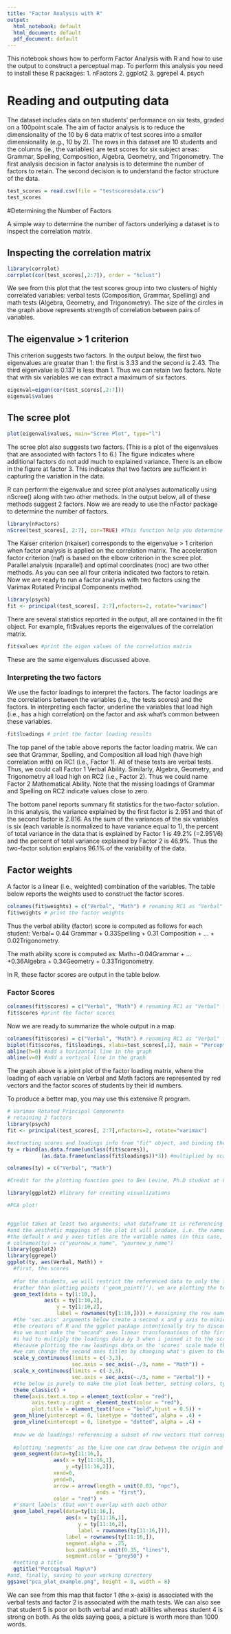 ---
title: "Factor Analysis with R"
output:
  html_notebook: default
  html_document: default
  pdf_document: default
---

This notebook shows how to perform Factor Analysis with R and how to use the output to construct a perceptual map.  To perform this analysis you need to install these R packages:
1. nFactors
2. ggplot2
3. ggrepel
4. psych


# Reading and outputing data

The dataset includes data on ten students' performance on six tests, graded on a 100point scale. The aim of factor analysis is to reduce the dimensionality of the 10 by 6 data matrix of test scores into a smaller dimensionality (e.g., 10 by 2).  The rows in this dataset are 10 students and the columns (ie., the variables) are test scores for six subject areas: Grammar, Spelling, Composition, Algebra, Geometry, and Trigonometry.  The first analysis decision in factor analysis is to determine the number of factors to retain.  The second decision is to understand the factor structure of the data.

```{r}
test_scores = read.csv(file = "testscoresdata.csv")
test_scores
```


#Determining the Number of Factors 

A simple way to determine the number of factors underlying a dataset is to inspect the correlation matrix.

## Inspecting the correlation matrix

```{r}
library(corrplot)
corrplot(cor(test_scores[,2:7]), order = "hclust")
```

We see from this plot that the test scores group into two clusters of highly correlated variables: verbal tests (Composition, Grammar, Spelling) and math tests (Algebra, Geometry, and Trigonometry).  The size of the circles in the graph above represents strength of correlation between pairs of variables.

## The eigenvalue > 1 criterion  

This criterion suggests two factors.  In the output below, the first two eigenvalues are greater than 1: the first is 3.33 and the second is 2.43.  The third eigenvalue is 0.137 is less than 1.  Thus we can retain two factors.  Note that with six variables we can extract a maximum of six factors.


```{r}
eigenval=eigen(cor(test_scores[,2:7]))
eigenval$values
```

## The scree plot

```{r}
plot(eigenval$values, main="Scree Plot", type="l")
```

The scree plot also suggests two factors.  (This is a plot of the eigenvalues that are associated with factors 1 to 6.) The figure indicates where additional factors do not add much to explained variance. There is an elbow in the figure at factor 3. This indicates that two factors are sufficient in capturing the variation in the data.

R can perform the eigenvalue and scree plot analyses automatically using nScree() along with two other methods.  In the output below, all of these methods suggest 2 factors. Now we are ready to use the nFactor package to determine the number of factors.

```{r}
library(nFactors)
nScree(test_scores[, 2:7], cor=TRUE) #This function help you determine the number of factors
```

The Kaiser criterion (nkaiser) corresponds to the eigenvalue > 1 criterion when factor analysis is applied on the correlation matrix.  The acceleration factor criterion (naf) is based on the elbow criterion in the scree plot. Parallel analysis (nparallel) and optimal coordinates (noc) are two other methods. As you can see all four criteria indicated two factors to retain. Now we are ready to run a factor analysis with two factors using the Varimax Rotated Principal Components method.


```{r}
library(psych)
fit <- principal(test_scores[, 2:7],nfactors=2, rotate="varimax")
```

There are several statistics reported in the output, all are contained in the fit object. For example, fit$values reports the eigenvalues of the correlation matrix.

```{r}
fit$values #print the eigen values of the correlation matrix
```

These are the same eigenvalues discussed above.

### Interpreting the two factors
We use the factor loadings to interpret the factors. The factor loadings are the correlations between the variables (i.e., the tests scores) and the factors.  In interpreting each factor, underline the variables that load high (i.e., has a high correlation) on the factor and ask what's common between these variables.  

```{r}
fit$loadings # print the factor loading results
```

The top panel of the table above reports the factor loading matrix.  We can see that Grammar, Spelling, and Composition all load high (have high correlation with) on RC1 (i.e., Factor 1).  All of these tests are verbal tests.  Thus, we could call Factor 1 Verbal Ability. Similarly, Algebra, Geometry, and Trigonometry all load high on RC2 (i.e., Factor 2).  Thus we could name Factor 2 Mathematical Ability.  Note that the missing loadings of Grammar and Spelling on RC2 indicate values close to zero.

The bottom panel reports summary fit statistics for the two-factor solution.  In this analysis, the variance explained by the first factor is 2.951 and that of the second factor is 2.816.  As the sum of the variances of the six variables is six (each variable is normalized to have variance equal to 1), the percent of total variance in the data that is explained by Factor 1 is 49.2% (=2.951/6) and the percent of total variance explained by Factor 2 is 46.9%.  Thus the two-factor solution explains 96.1% of the variability of the data.

## Factor weights

A factor is a linear (i.e., weighted) combination of the variables.  The table below reports the weights used to construct the factor scores.

```{r}
colnames(fit$weights) = c("Verbal", "Math") # renaming RC1 as "Verbal" factor and RC2 as "Math" factor
fit$weights # print the factor weights
```

Thus the verbal ability (factor) score is computed as follows for each student:
Verbal= 0.44 Grammar + 0.33Spelling + 0.31 Composition + ... + 0.02Trigonometry.

The math ability score is computed as:
Math=-0.04Grammar + ...+0.36Algebra + 0.34Geometry + 0.33Trigonometry.

In R, these factor scores are output in the table below.

### Factor Scores

```{r}
colnames(fit$scores) = c("Verbal", "Math") # renaming RC1 as "Verbal" factor and RC2 as "Math" factor
fit$scores #print the factor scores
```

Now we are ready to summarize the whole output in a map.

```{r}
colnames(fit$scores) = c("Verbal", "Math") # renaming RC1 as "Verbal" factor and RC2 as "Math" factor
biplot(fit$scores, fit$loadings, xlabs=test_scores[,1], main = "Perceptual Map\n\n") # Perceptual map
abline(h=0) #add a horizontal line in the graph
abline(v=0) #add a vertical line in the graph
```

The graph above is a joint plot of the factor loading matrix, where the loading of each variable on Verbal and Math factors are represented by red vectors and the factor scores of students by their id numbers.

To produce a better map, you may use this extensive R program.

```{r}
# Varimax Rotated Principal Components
# retaining 2 factors 
library(psych)
fit <- principal(test_scores[, 2:7],nfactors=2, rotate="varimax")

#extracting scores and loadings info from "fit" object, and binding them together in order to plot together
ty = rbind(as.data.frame(unclass(fit$scores)),
           (as.data.frame(unclass(fit$loadings))*3)) #multiplied by scalar for plot 

colnames(ty) = c("Verbal", "Math")

#Credit for the plotting function goes to Ben Levine, Ph.D student at Columbia Business School

library(ggplot2) #library for creating visualizations

#PCA plot!


#ggplot takes at least two arguments: what dataframe it is referencing (ty),
#and the aesthetic mappings of the plot it will produce, i.e. the names of the columns it will use for the x and y axes.
#the default x and y axes titles are the variable names (in this case, RC1 and RC2). if you want to change them just uncomment the below:
# colnames(ty) = c("yournew_x_name", "yournew_y_name") 
library(ggplot2)
library(ggrepel)
ggplot(ty, aes(Verbal, Math)) +
  #first, the scores  
  
  #for the students, we will restrict the referenced data to only the first 10 rows of ty (the last 6 are classes).
  #rather than plotting points ('geom_point()'), we are plotting the text, hence the use of the geom_text function
  geom_text(data = ty[1:10,],
            aes(x = ty[1:10,1],
                y = ty[1:10,2],
                label = rownames(ty[1:10,]))) + #assigning the row names as the text labels, but could be any list of 10 character elements 
  #the 'sec.axis' arguments below create a second x and y axis to mimic the BI plot above,
  #the creators of R and the ggplot package intentionally try to discourage plots with more than 2 axes on the same plane
  #so we must make the "second" axes linear transformations of the first. here, i divide by 3 to mimic the BI plot above
  #i had to multiply the loadings data by 3 when i joined it to the scores data,
  #because plotting the raw loadings data on the 'scores' scale made the arrows too small. again, this is made intentionally difficult
  #we can change the second axes titles by changing what's given to the 'name' argument
  scale_y_continuous(limits = c(-3,3),
                     sec.axis = sec_axis(~./3, name = "Math")) +
  scale_x_continuous(limits = c(-3,3),
                     sec.axis = sec_axis(~./3, name = "Verbal")) +
  #the below is purely to make the plot look better, setting colors, typeface, etc.
  theme_classic() +
  theme(axis.text.x.top = element_text(color = "red"),
        axis.text.y.right =  element_text(color = "red"),
        plot.title = element_text(face = "bold",hjust = 0.5)) +
  geom_hline(yintercept = 0, linetype = "dotted", alpha = .4) +
  geom_vline(xintercept = 0, linetype = "dotted", alpha = .4) +
  
  #now we do loadings! referencing a subset of row vectors that correspond to the loadings data
  
  #plotting 'segments' as the line one can draw between the origin and the point
  geom_segment(data=ty[11:16,],
               aes(x = ty[11:16,1],
                   y =ty[11:16,2]),
               xend=0,
               yend=0,
               arrow = arrow(length = unit(0.03, "npc"),
                             ends = "first"),
               color = "red") + 
  #'smart labels' that won't overlap with each other
  geom_label_repel(data=ty[11:16,],
                   aes(x = ty[11:16,1],
                       y = ty[11:16,2],
                       label = rownames(ty[11:16,])),
                   label = rownames(ty[11:16,]),
                   segment.alpha = .25,
                   box.padding = unit(0.35, "lines"),
                   segment.color = "grey50") +
  #setting a title
  ggtitle("Perceptual Map\n")
#and, finally, saving to your working directory
ggsave("pca_plot_example.png", height = 8, width = 8)
```


We can see from this map that factor 1 (the x-axis) is associated with the verbal tests and factor 2 is associated with the math tests.  We can also see that student 5 is poor on both verbal and math abilities whereas student 4 is strong on both. As the olds saying goes, a picture is worth more than 1000 words.